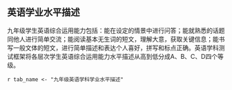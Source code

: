 <!-- chapter description -->
\mytext

## 英语学业水平描述

九年级学生英语综合运用能力包括：能在设定的情景中进行问答；能就熟悉的话题同他人进行简单交流；能阅读基本无生词的短文，理解大意，获取关键信息；能书写一般文体的短文，进行简单描述和表达个人喜好，拼写和标点正确。英语学科测试框架将各层次学生英语综合运用能力水平描述从高到低分成A、B、C、D四个等级。


`r tab_name <- "九年级英语学科学业水平描述" `
\begin{itshape}
\mytable
\begin{longtable}{|c|c|p{12cm}|}
\caption{`r tab_name`} \label{tab: `r tab_name`} \\ \hline

考查能力 & 水平 & \makecell[c]{水平描述} \\  \hline

\multirow{11}{*}{听} & \multirow{2}{*}{A} & $\star$ 能在熟悉的情境中准确地理解说话人的意图和态度，并进行适当的判断；  \\
 &  & $\star$ 能准确地归纳和掌握所听内容的主旨和重要细节。  \\ \cline{2-3}

 & \multirow{3}{*}{B} & $\star$ 能听懂发生在熟悉的情境中的对话和独白，并进行适当的判断；  \\
 &  & $\star$ 能听懂听力材料的主旨和重要细节；  \\
 &  & $\star$ 能借助文字、图表等听懂完成任务所需要的关键信息。 \\ \cline{2-3}

 & \multirow{3}{*}{C} & $\star$ 能听懂课堂用语和考试指令； \\
 &  & $\star$ 能听懂句子或简短对话中的关键信息，回答事实性问题；  \\
 &  & $\star$ 能借助文字、图表等大致听懂完成任务所需要的关键信息。  \\ \cline{2-3}

 & \multirow{3}{*}{D} & $\star$ 最多能听懂部分简单的课堂或考试指示语；  \\
 &  & $\star$ 最多能听懂所熟悉的话题语境中的有限信息； \\
 &  & $\star$ 在图片帮助下，最多能听懂所熟悉的话题语境中的部分语汇。 \\ \hline

\multirow{5}{*}{读} & \multirow{3}{*}{A} & $\star$ 能读懂所熟悉话题内容的简单读物； \\
 &  & $\star$ 能理解事件发生的原因、顺序和结果, 并能在一定程度上对有关信息进行推测或概括； \\
 &  & $\star$ 能根据上下文句子关系或运用英语构词基本知识猜测生词含义。 \\ \cline{2-3}

 & \multirow{2}{*}{B} & $\star$ 能读懂简短故事、个人信件或涉及日常生活等的语言材料； \\
 &  & $\star$ 能理解事件发生的原因、顺序和结果； \\
 &  & $\star$ 能在一定程度上对有关信息进行概括；  \\
 &  & $\star$ 能根据上下文猜测语言材料中部分生词含义。 \\ \cline{2-3}

 & \multirow{4}{*}{C} & $\star$ 能借助图片读懂英语句子； \\
 &  & $\star$ 能读懂简短故事、个人信件、简短的通知和广告等语言材料； \\
 &  & $\star$ 能从所读材料中找出相关信息； \\
 &  & $\star$ 能基本理解事件发生的原因、顺序和结果。 \\ \cline{2-3}

 & \multirow{2}{*}{D} & $\star$ 最多能读懂基本的指令性语言；  \\
 &  & $\star$ 最多能读懂英语简单句子的含义，但不能理解语篇的含义。 \\ \hline

\multirow{13}{*}{写} & \multirow{3}{*}{A} & $\star$ 能准确运用句法知识，写出结构、意义完整的句子； \\
 &  & $\star$ 能根据任务要求、文字或图片提示，写短文、便条、日记等，内容贴切、语义连贯、语言表达流畅； \\
 &  & $\star$ 能正确使用字母大、小写和标点符号。 \\ \cline{2-3}

 & \multirow{3}{*}{B} & $\star$ 能基本运用句法知识，写出结构基本完整的句子； \\
 &  & $\star$ 能根据任务要求、文字或图片提示，写短文、便条、日记等，内容基本贴切、语义基本连贯、语言表达大致流畅； \\
 &  & $\star$ 能基本正确使用字母大、小写和标点符号。 \\ \cline{2-3}

 & \multirow{3}{*}{C} & $\star$ 能尝试运用句法知识，写出句子的主要结构； \\
 &  & $\star$ 能根据任务要求、文字或图片提示，写短文、便条、日记等，部分内容贴切、语言表达欠流畅； \\
 &  & $\star$ 能注意到使用字母大、小写和标点符号，但使用欠准确。 \\ \cline{2-3}

 & \multirow{2}{*}{D} & $\star$ 最多能写出一些单词，但看不出句子结构，无法表达意义； \\
 &  & $\star$ 最多能注意到字母大、小写和标点符号。 \\ \hline

\end{longtable}
\end{itshape}

<!-- end of chapter description -->
